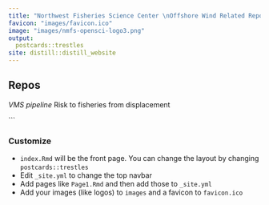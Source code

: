 ```yaml
---
title: "Northwest Fisheries Science Center \nOffshore Wind Related Repos"
favicon: "images/favicon.ico"
image: "images/nmfs-opensci-logo3.png"
output:
  postcards::trestles
site: distill::distill_website
---
```


## Repos

*VMS pipeline
*Risk to fisheries from displacement

```

### Customize

* `index.Rmd` will be the front page. You can change the layout by changing `postcards::trestles`
* Edit `_site.yml` to change the top navbar
* Add pages like `Page1.Rmd` and then add those to `_site.yml`
* Add your images (like logos) to `images` and a favicon to `favicon.ico`




